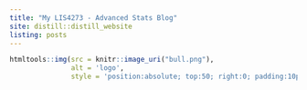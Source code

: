 ```yaml
---
title: "My LIS4273 - Advanced Stats Blog"
site: distill::distill_website
listing: posts
---
```


```r
htmltools::img(src = knitr::image_uri("bull.png"),
               alt = 'logo', 
               style = 'position:absolute; top:50; right:0; padding:10px;height:100px')
```